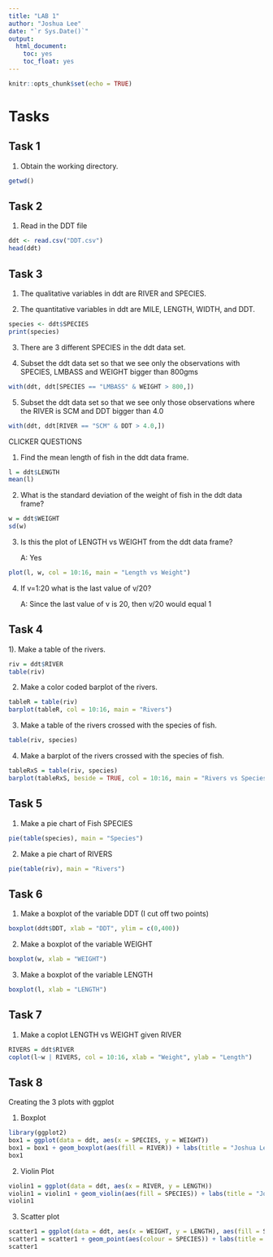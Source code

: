 ```yaml
---
title: "LAB 1"
author: "Joshua Lee"
date: "`r Sys.Date()`"
output: 
  html_document: 
    toc: yes
    toc_float: yes
---
```


```r
knitr::opts_chunk$set(echo = TRUE)
```

# Tasks
   
## Task 1

1) Obtain the working directory.

```r
getwd()
```
## Task 2
   
1) Read in the DDT file
   
```r
ddt <- read.csv("DDT.csv")
head(ddt)
```
   
## Task 3

1) The qualitative variables in ddt are RIVER and SPECIES.

2) The quantitative variables in ddt are MILE, LENGTH, WIDTH, and DDT.


```r
species <- ddt$SPECIES
print(species)
```

3) There are 3 different SPECIES in the ddt data set.

4) Subset the ddt data set so that we see only the observations with SPECIES,  LMBASS and WEIGHT bigger than 800gms

```r
with(ddt, ddt[SPECIES == "LMBASS" & WEIGHT > 800,])
```
5) Subset the ddt data set so that we see only those observations where the RIVER is SCM   and DDT bigger than 4.0


```r
with(ddt, ddt[RIVER == "SCM" & DDT > 4.0,])

```
CLICKER QUESTIONS

1) Find the mean length of fish in the ddt data frame.

```r
l = ddt$LENGTH
mean(l)
```
2) What is the standard deviation of the weight of fish in the ddt data frame?

```r
w = ddt$WEIGHT
sd(w)
```
3) Is this the plot of LENGTH vs WEIGHT from the ddt data frame?

   A: Yes

```r
plot(l, w, col = 10:16, main = "Length vs Weight")
```

4) If v=1:20 what is the last value of v/20?

   A: Since the last value of v is 20, then v/20 would equal 1

## Task 4

1). Make a table of the rivers.

```r
riv = ddt$RIVER
table(riv)
```

2) Make a color coded barplot of the rivers.

```r
tableR = table(riv)
barplot(tableR, col = 10:16, main = "Rivers")
```

3) Make a table of the rivers crossed with the species of fish.

```r
table(riv, species)
```
4) Make a barplot of the rivers crossed with the species of fish.

```r
tableRxS = table(riv, species)
barplot(tableRxS, beside = TRUE, col = 10:16, main = "Rivers vs Species")
```

## Task 5

1) Make a pie chart of Fish SPECIES
```r
pie(table(species), main = "Species")
```
2) Make a pie chart of RIVERS

```r
pie(table(riv), main = "Rivers")
```

## Task 6

1) Make a boxplot of the variable DDT (I cut off two points)

```r
boxplot(ddt$DDT, xlab = "DDT", ylim = c(0,400))
```

2) Make a boxplot of the variable WEIGHT

```r
boxplot(w, xlab = "WEIGHT")
```

3) Make a boxplot of the variable LENGTH

```r
boxplot(l, xlab = "LENGTH")
```

## Task 7

1) Make a coplot LENGTH vs WEIGHT given RIVER

```r
RIVERS = ddt$RIVER
coplot(l~w | RIVERS, col = 10:16, xlab = "Weight", ylab = "Length")

```

## Task 8

Creating the 3 plots with ggplot

1) Boxplot
```r
library(ggplot2)
box1 = ggplot(data = ddt, aes(x = SPECIES, y = WEIGHT))
box1 = box1 + geom_boxplot(aes(fill = RIVER)) + labs(title = "Joshua Lee")
box1
```

2) Violin Plot

```r
violin1 = ggplot(data = ddt, aes(x = RIVER, y = LENGTH))
violin1 = violin1 + geom_violin(aes(fill = SPECIES)) + labs(title = "Joshua Lee")
violin1
```

3) Scatter plot

```r
scatter1 = ggplot(data = ddt, aes(x = WEIGHT, y = LENGTH), aes(fill = SPECIES))
scatter1 = scatter1 + geom_point(aes(colour = SPECIES)) + labs(title = "Joshua Lee")
scatter1
```

